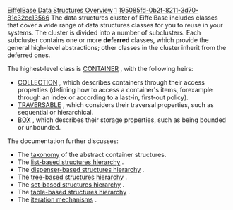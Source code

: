 [[Property:title|EiffelBase Data Structures Overview]]
[[Property:weight|1]]
[[Property:uuid|195085fd-0b2f-8211-3d70-81c32cc13566]]
The data structures cluster of EiffelBase includes classes that cover a wide range of data structures classes for you to reuse in your systems. The cluster is divided into a number of subclusters. Each subcluster contains one or more '''deferred''' classes, which provide the general high-level abstractions; other classes in the cluster inherit from the deferred ones. 

The highest-level class is [[ref:libraries/base/reference/container_chart| CONTAINER]] , with the following heirs: 
*  [[ref:libraries/base/reference/collection_chart|COLLECTION]] , which describes containers through their access properties (defining how to access a container's items, forexample through an index or according to a last-in, first-out policy). 
*  [[ref:libraries/base/reference/traversable_chart|TRAVERSABLE]] , which considers their traversal properties, such as sequential or hierarchical. 
*  [[ref:libraries/base/reference/box_chart|BOX]] , which describes their storage properties, such as being bounded or unbounded. 

The documentation further discusses:
* The [[EiffelBase, Abstract Container Structures: The Taxonomy|taxonomy]]  of the abstract container structures. 
* The [[EiffelBase Data Structures, Lists|list-based structures hierarchy]] . 
* The [[EiffelBase, Dispensers|dispenser-based structures hierarchy]] . 
* The [[EiffelBase, Trees|tree-based structures hierarchy]] . 
* The [[EiffelBase, Sets|set-based structures hierarchy]] . 
* The [[EiffelBase, Tables|table-based structures hierarchy]] . 
* The [[EiffelBase, Iteration|iteration mechanisms]] . 




